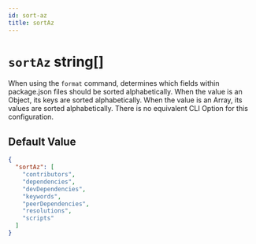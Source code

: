 ```yaml
---
id: sort-az
title: sortAz
---
```



# `sortAz` string[]

<Pills optional />

When using the `format` command, determines which fields within package.json
files should be sorted alphabetically. When the value is an Object, its keys are
sorted alphabetically. When the value is an Array, its values are sorted
alphabetically. There is no equivalent CLI Option for this configuration.

## Default Value

```json
{
  "sortAz": [
    "contributors",
    "dependencies",
    "devDependencies",
    "keywords",
    "peerDependencies",
    "resolutions",
    "scripts"
  ]
}
```
